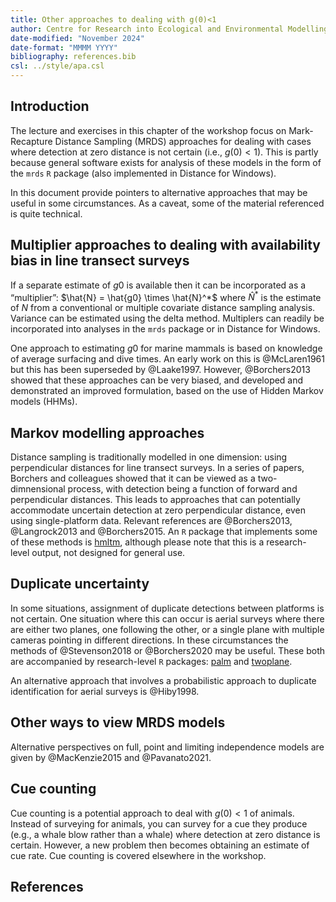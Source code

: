 ```yaml
---
title: Other approaches to dealing with g(0)<1
author: Centre for Research into Ecological and Environmental Modelling <br> **University of St Andrews**
date-modified: "November 2024"
date-format: "MMMM YYYY"
bibliography: references.bib
csl: ../style/apa.csl
---
```


## Introduction

The lecture and exercises in this chapter of the workshop focus on Mark-Recapture Distance Sampling (MRDS) approaches for dealing with cases where detection at zero distance is not certain (i.e., $g(0)<1$).  This is partly because general software exists for analysis of these models in the form of the `mrds` `R` package (also implemented in Distance for Windows).

In this document provide pointers to alternative approaches that may be useful in some circumstances.  As a caveat, some of the material referenced is quite technical.

## Multiplier approaches to dealing with availability bias in line transect surveys

If a separate estimate of $g0$ is available then it can be incorporated as a "multiplier": $\hat{N} = \hat{g0} \times \hat{N}^*$ where $\hat{N}^*$ is the estimate of $N$ from a conventional or multiple covariate distance sampling analysis.  Variance can be estimated using the delta method.  Multiplers can readily be incorporated into analyses in the `mrds` package or in Distance for Windows.

One approach to estimating $g0$ for marine mammals is based on knowledge of average surfacing and dive times.  An early work on this is @McLaren1961 but this has been superseded by @Laake1997.  However, @Borchers2013 showed that these approaches can be very biased, and developed and demonstrated an improved formulation, based on the use of Hidden Markov models (HHMs).

## Markov modelling approaches

Distance sampling is traditionally modelled in one dimension: using perpendicular distances for line transect surveys.  In a series of papers, Borchers and colleagues showed that it can be viewed as a two-dimnensional process, with detection being a function of forward and perpendicular distances.  This leads to approaches that can potentially accommodate uncertain detection at zero perpendicular distance, even using single-platform data.  Relevant references are @Borchers2013, @Langrock2013 and @Borchers2015.  An `R` package that implements some of these methods is [hmltm](https://github.com/david-borchers/hmltm), although please note that this is a research-level output, not designed for general use.

## Duplicate uncertainty

In some situations, assignment of duplicate detections between platforms is not certain.  One situation where this can occur is aerial surveys where there are either two planes, one following the other, or a single plane with multiple cameras pointing in different directions.  In these circumstances the methods of @Stevenson2018 or @Borchers2020 may be useful.  These both are accompanied by research-level `R` packages: [palm](https://github.com/b-steve/palm) and [twoplane](https://github.com/david-borchers/twoplane2).

An alternative approach that involves a probabilistic approach to duplicate identification for aerial surveys is @Hiby1998.

## Other ways to view MRDS models

Alternative perspectives on full, point and limiting independence models are given by @MacKenzie2015 and @Pavanato2021.

## Cue counting

Cue counting is a potential approach to deal with $g(0)<1$ of animals.  Instead of surveying for animals, you can survey for a cue they produce (e.g., a whale blow rather than a whale) where detection at zero distance is certain.  However, a new problem then becomes obtaining an estimate of cue rate.  Cue counting is covered elsewhere in the workshop.

## References
